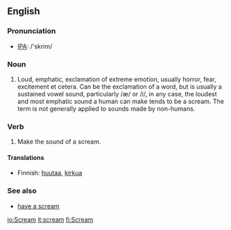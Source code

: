 ==English==
===Pronunciation===
*[[IPA]]: /'skrim/
===Noun===
# Loud, emphatic, exclamation of extreme emotion, usually horror, fear, excitement et cetera. Can be the exclamation of a word, but is usually a sustained vowel sound, particularly /æ/ or /i/, in any case, the loudest and most emphatic sound a human can make tends to be a scream. The term is not generally applied to sounds made by non-humans.

===Verb===
# Make the sound of a scream.
====Translations====
*Finnish: [[huutaa]], [[kirkua]]

===See also===
*[[have a scream]]

[[io:Scream]]
[[it:scream]]
[[fi:Scream]]